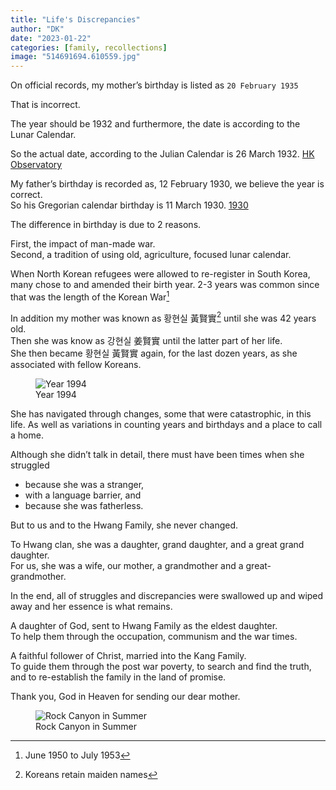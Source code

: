 ---
title: "Life's Discrepancies"
author: "DK"
date: "2023-01-22"
categories: [family, recollections]
image: "514691694.610559.jpg"
---

On official records, my mother's birthday is listed as `20 February 1935`

That is incorrect.

The year should be 1932 and furthermore, the date is according to the Lunar Calendar.

So the actual date, according to the Julian Calendar is 26 March 1932. [HK Observatory](https://www.hko.gov.hk/en/gts/time/calendar/pdf/files/1932e.pdf)

My father's birthday is recorded as, 12 February 1930, we believe the year is correct.\
So his Gregorian calendar birthday is 11 March 1930. [1930](https://www.hko.gov.hk/en/gts/time/calendar/pdf/files/1930e.pdf)

The difference in birthday is due to 2 reasons.

First, the impact of man-made war.\
Second, a tradition of using old, agriculture, focused lunar calendar.

When North Korean refugees were allowed to re-register in South Korea, many chose to and amended their birth year. 2-3 years was common since that was the length of the Korean War[^1]

[^1]: June 1950 to July 1953

In addition my mother was known as 황현실 黃賢實[^2] until she was 42 years old.\
Then she was know as 강현실 姜賢實 until the latter part of her life.\
She then became 황현실 黃賢實 again, for the last dozen years, as she associated with fellow Koreans.

[^2]: Koreans retain maiden names

![Year 1994](Epson_01022023180751-01.jpeg)

She has navigated through changes, some that were catastrophic, in this life.
As well as variations in counting years and birthdays and a place to call a home.

Although she didn't talk in detail, there must have been times when she struggled  

- because she was a stranger, 
- with a language barrier, and 
- because she was fatherless.

But to us and to the Hwang Family, she never changed.

To Hwang clan, she was a daughter, grand daughter, and a great grand daughter.\
For us, she was a wife, our mother, a grandmother and a great-grandmother.

In the end, all of struggles and discrepancies were swallowed up and wiped away and her essence is what remains.

A daughter of God, sent to Hwang Family as the eldest daughter.\
To help them through the occupation, communism and the war times.

A faithful follower of Christ, married into the Kang Family.\
To guide them through the post war poverty, to search and find the truth, and to re-establish the family in the land of promise.

Thank you, God in Heaven for sending our dear mother.

![Rock Canyon in Summer](20220810_073251-01.jpeg)
